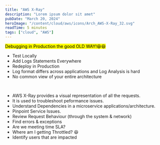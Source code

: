 ```yaml
---
title: "AWS X-Ray"
description: "Lorem ipsum dolor sit amet"
pubDate: "March 20, 2024"
heroImage: "/content/cloud/aws/icons/Arch_AWS-X-Ray_32.svg"
readTime: 5 minutes
tags: ["cloud", "AWS"]
---
```



<Section link="x-ray-intro" title="Introduction" />
<mark>Debugging in Production the good <span class="underline">OLD WAY!</span>😆😆</mark>

- Test Locally
- Add Logs Statements Everywhere
- Redeploy in Production
- Log format differs across applications and Log Analysis is hard
- No common view of your entire architecture

<br/>

- AWS X-Ray provides a visual representation of all the requests.
- It is used to troubleshoot peformance issues.
- Understand Dependencies in a microservice applications/architecture.
- Pinpoint Service Issues.
- Review Request Behaviour (through the system & network)
- Find errors & exceptions
- Are we meeting time SLA?
- Where am I getting Throttled? 😆
- Identify users that are impacted